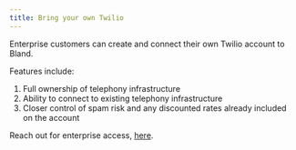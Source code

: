 ```yaml
---
title: Bring your own Twilio
---
```



Enterprise customers can create and connect their own Twilio account to Bland.

Features include:

1. Full ownership of telephony infrastructure
2. Ability to connect to existing telephony infrastructure
3. Closer control of spam risk and any discounted rates already included on the account

Reach out for enterprise access, <a href="https://forms.default.com/361589">here</a>.
